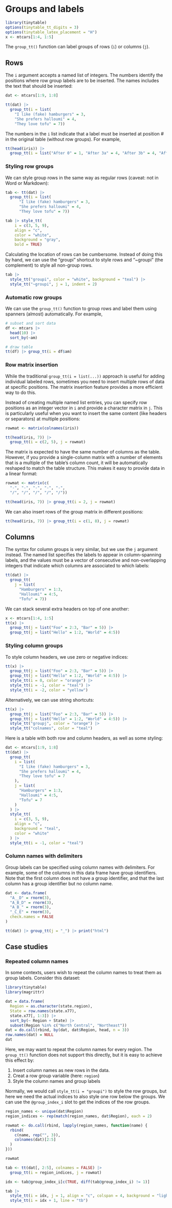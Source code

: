 # Groups and labels

```{=html}
<script id="MathJax-script" async src="https://cdn.jsdelivr.net/npm/mathjax@3/es5/tex-mml-chtml.js"></script>
<script>
MathJax = {
  tex: {
    inlineMath: [['$', '$'], ['\\(', '\\)']]
  },
  svg: {
    fontCache: 'global'
  }
};
</script>
```

```r
library(tinytable)
options(tinytable_tt_digits = 3)
options(tinytable_latex_placement = "H")
x <- mtcars[1:4, 1:5]
```

The `group_tt()` function can label groups of rows (`i`) or columns (`j`).

## Rows

The `i` argument accepts a named list of integers. The numbers identify the positions where row group labels are to be inserted. The names includes the text that should be inserted:

```r
dat <- mtcars[1:9, 1:8]

tt(dat) |>
  group_tt(i = list(
    "I like (fake) hamburgers" = 3,
    "She prefers halloumi" = 4,
    "They love tofu" = 7))
```

The numbers in the `i` list indicate that a label must be inserted at position # in the original table (without row groups). For example,

```r
tt(head(iris)) |>
  group_tt(i = list("After 0" = 1, "After 3a" = 4, "After 3b" = 4, "After 5" = 6))
```

### Styling row groups


We can style group rows in the same way as regular rows (caveat: not in Word or Markdown):

```r
tab <- tt(dat) |>
  group_tt(i = list(
      "I like (fake) hamburgers" = 3,
      "She prefers halloumi" = 4,
      "They love tofu" = 7))

tab |> style_tt(
    i = c(3, 5, 9),
    align = "c",
    color = "white",
    background = "gray",
    bold = TRUE)
```

Calculating the location of rows can be cumbersome. Instead of doing this by hand, we can use the "groupi" shortcut to style rows and "~groupi" (the complement) to style all non-group rows.

```r
tab |> 
  style_tt("groupi", color = "white", background = "teal") |>
  style_tt("~groupi", j = 1, indent = 2)
```

### Automatic row groups

We can use the `group_tt()` function to group rows and label them using spanners (almost) automatically. For example,

```r
# subset and sort data
df <- mtcars |> 
  head(10) |>
  sort_by(~am)

# draw table
tt(df) |> group_tt(i = df$am)
```

### Row matrix insertion

While the traditional `group_tt(i = list(...))` approach is useful for adding individual labeled rows, sometimes you need to insert multiple rows of data at specific positions. The matrix insertion feature provides a more efficient way to do this.

Instead of creating multiple named list entries, you can specify row positions as an integer vector in `i` and provide a character matrix in `j`. This is particularly useful when you want to insert the same content (like headers or separators) at multiple positions:

```r
rowmat <- matrix(colnames(iris))

tt(head(iris, 7)) |>
  group_tt(i = c(2, 5), j = rowmat)
```

The matrix is expected to have the same number of columns as the table. However, if you provide a single-column matrix with a number of elements that is a multiple of the table's column count, it will be automatically reshaped to match the table structure. This makes it easy to provide data in a linear format:

```r
rowmat <- matrix(c(
  "-", "-", "-", "-", "-",
  "/", "/", "/", "/", "/"))

tt(head(iris, 7)) |> group_tt(i = 2, j = rowmat) 
```

We can also insert rows of the group matrix in different positions:

```r
tt(head(iris, 7)) |> group_tt(i = c(1, 8), j = rowmat)
```

## Columns

The syntax for column groups is very similar, but we use the `j` argument instead. The named list specifies the labels to appear in column-spanning labels, and the values must be a vector of consecutive and non-overlapping integers that indicate which columns are associated to which labels:

```r
tt(dat) |>
  group_tt(
    j = list(
      "Hamburgers" = 1:3,
      "Halloumi" = 4:5,
      "Tofu" = 7))
```

We can stack several extra headers on top of one another:

```r
x <- mtcars[1:4, 1:5]
tt(x) |>
  group_tt(j = list("Foo" = 2:3, "Bar" = 5)) |>
  group_tt(j = list("Hello" = 1:2, "World" = 4:5))
```

### Styling column groups

To style column headers, we use zero or negative indices:

```r
tt(x) |>
  group_tt(j = list("Foo" = 2:3, "Bar" = 5)) |>
  group_tt(j = list("Hello" = 1:2, "World" = 4:5)) |>
  style_tt(i = 0, color = "orange") |>
  style_tt(i = -1, color = "teal") |>
  style_tt(i = -2, color = "yellow")
```

Alternatively, we can use string shortcuts:

```r
tt(x) |>
  group_tt(j = list("Foo" = 2:3, "Bar" = 5)) |>
  group_tt(j = list("Hello" = 1:2, "World" = 4:5)) |>
  style_tt("groupj", color = "orange") |>
  style_tt("colnames", color = "teal")


```

Here is a table with both row and column headers, as well as some styling:

```r
dat <- mtcars[1:9, 1:8]
tt(dat) |>
  group_tt(
    i = list(
      "I like (fake) hamburgers" = 3,
      "She prefers halloumi" = 4,
      "They love tofu" = 7
    ),
    j = list(
      "Hamburgers" = 1:3,
      "Halloumi" = 4:5,
      "Tofu" = 7
    )
  ) |>
  style_tt(
    i = c(3, 5, 9),
    align = "c",
    background = "teal",
    color = "white"
  ) |>
  style_tt(i = -1, color = "teal")
```

### Column names with delimiters

Group labels can be specified using column names with delimiters. For example, some of the columns in this data frame have group identifiers. Note that the first column does not have a group identifier, and that the last column has a group identifier but no column name.

```r
dat <- data.frame(
  "A__D" = rnorm(3),
  "A_B_D" = rnorm(3),
  "A_B_" = rnorm(3),
  "_C_E" = rnorm(3),
  check.names = FALSE
)

tt(dat) |> group_tt(j = "_") |> print("html")
```

## Case studies

### Repeated column names

In some contexts, users wish to repeat the column names to treat them as group labels. Consider this dataset:

```r
library(tinytable)
library(magrittr)

dat = data.frame(
  Region = as.character(state.region),
  State = row.names(state.x77), 
  state.x77[, 1:3]) |>
  sort_by(~ Region + State) |>
  subset(Region %in% c("North Central", "Northeast"))
dat = do.call(rbind, by(dat, dat$Region, head, n = 3))
row.names(dat) = NULL
dat
```

Here, we may want to repeat the column names for every region. The `group_tt()` function does not support this directly, but it is easy to achieve this effect by:

1. Insert column names as new rows in the data.
2. Creat a row group variable (here: `region`)
3. Style the column names and group labels

Normally, we would call `style_tt(i = "groupi")` to style the row groups, but here we need the actual indices to also style one row below the groups. We can use the `@group_index_i` slot to get the indices of the row groups.

```r
region_names <- unique(dat$Region)
region_indices <- rep(match(region_names, dat$Region), each = 2)

rowmat <- do.call(rbind, lapply(region_names, function(name) {
  rbind(
    c(name, rep("", 3)),
    colnames(dat)[2:5]
  )
}))

rowmat
```

```r
tab <- tt(dat[, 2:5], colnames = FALSE) |>
  group_tt(i = region_indices, j = rowmat)

idx <- tab@group_index_i[c(TRUE, diff(tab@group_index_i) != 1)]

tab |>
  style_tt(i = idx, j = 1, align = "c", colspan = 4, background = "lightgrey", line = "b") |>
  style_tt(i = idx + 1, line = "tb")
```
